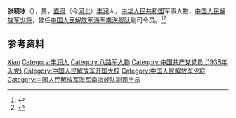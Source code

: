 '''张晓冰'''（{{bd|1919年||2002年}}），男，[[直隶|直隶]]（今[[河北|河北]]）[[丰润|丰润]]人，[[中华人民共和国|中华人民共和国]]军事人物，[[中国人民解放军少将|中国人民解放军少将]]，曾任[[中国人民解放军海军南海舰队|中国人民解放军海军南海舰队]]副司令员。<ref>{{Cite book|title=中国抗日战争人物大词典|author=刘景泉主编; 沈久泉, 王凯捷, 李卓副主编|publisher=天津大学出版社|year=1999|isbn=|location=|pages=}}</ref><ref>{{Cite book|title=中华军事人物大辞典|author=吴如蒿著; 陈策才, 张光彩, 赵功德等副主编|publisher=新华出版社|year=1989|isbn=|location=北京|pages=}}</ref>

== 参考资料 ==
{{reflist}}

{{中国人物小作品}}

{{Authority control}}
{{DEFAULTSORT:Zhang张}}
[[Category:张姓|Xiao]]
[[Category:丰润人|Category:丰润人]]
[[Category:八路军人物|Category:八路军人物]]
[[Category:中国共产党党员_(1938年入党)|Category:中国共产党党员 (1938年入党)]]
[[Category:中国人民解放军开国大校|Category:中国人民解放军开国大校]]
[[Category:中国人民解放军少将|Category:中国人民解放军少将]]
[[Category:中国人民解放军海军南海舰队副司令员|Category:中国人民解放军海军南海舰队副司令员]]